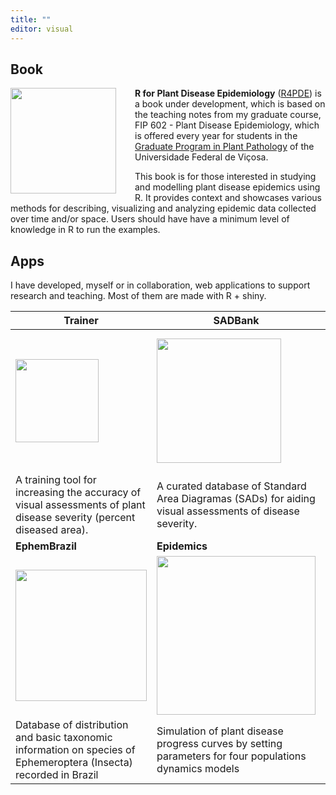 ```yaml
---
title: ""
editor: visual
---
```


## Book

[![](figs/r4pde.png){style="float: left; margin-right: 30px" width="169"}](https://r4pde.netlify.app/)**R for Plant Disease Epidemiology** ([R4PDE](https://r4pde.netlify.app/)) is a book under development, which is based on the teaching notes from my graduate course, FIP 602 - Plant Disease Epidemiology, which is offered every year for students in the [Graduate Program in Plant Pathology](http://www.dfp.ufv.br/grad/) of the Universidade Federal de Viçosa.

This book is for those interested in studying and modelling plant disease epidemics using R. It provides context and showcases various methods for describing, visualizing and analyzing epidemic data collected over time and/or space. Users should have have a minimum level of knowledge in R to run the examples.

## Apps

I have developed, myself or in collaboration, web applications to support research and teaching. Most of them are made with R + shiny.

| Trainer                                                                                                              | SADBank                                                                                                 | FGSCdb                                                                                                            |
|-----------------------|-------------------------|------------------------|
| [![](figs/app_trainer.png){fig-align="left" width="133"}](https://edelponte.shinyapps.io/trainer)                    | [![](figs/app_sadbank.png){width="199"}](https://edelponte.shinyapps.io/sadbank)                        | [![](figs/app_fgscdb.png){width="222"}](https://edelponte.shinyapps.io/fgscdb)                                    |
| A training tool for increasing the accuracy of visual assessments of plant disease severity (percent diseased area). | A curated database of Standard Area Diagramas (SADs) for aiding visual assessments of disease severity. | A georeferenced database of isolates of the *Fusarium graminearum* clade. Shiny development by by Kaique S. Alves |
| **EphemBrazil**                                                                                                      | **Epidemics**                                                                                           |                                                                                                                   |
| [![](figs/app_ephembrazil.png){width="210"}](https://edelponte.shinyapps.io/ephembrazil/)                            | [![](figs/app_epidemics.png){width="254"}](https://edelponte.shinyapps.io/epidemics)                    |                                                                                                                   |
| Database of distribution and basic taxonomic information on species of Ephemeroptera (Insecta) recorded in Brazil    | Simulation of plant disease progress curves by setting parameters for four populations dynamics models  |                                                                                                                   |
